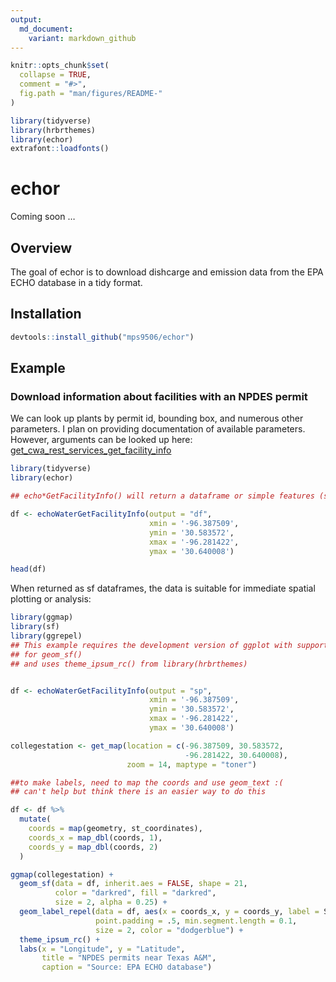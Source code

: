 ```yaml
---
output:
  md_document:
    variant: markdown_github
---
```


<!-- README.md is generated from README.Rmd. Please edit that file -->

```r
knitr::opts_chunk$set(
  collapse = TRUE,
  comment = "#>",
  fig.path = "man/figures/README-"
)

library(tidyverse)
library(hrbrthemes)
library(echor)
extrafont::loadfonts()
```

# echor

Coming soon ...

## Overview

The goal of echor is to download dishcarge and emission data from the EPA ECHO database in a tidy format.

## Installation

```r

devtools::install_github("mps9506/echor")

```

## Example

### Download information about facilities with an NPDES permit

We can look up plants by permit id, bounding box, and numerous other parameters. I plan on providing documentation of available parameters. However, arguments can be looked up here: [get_cwa_rest_services_get_facility_info](https://echo.epa.gov/tools/web-services/facility-search-water#!/Facility_Information/get_cwa_rest_services_get_facility_info)

```r
library(tidyverse)
library(echor)

## echo*GetFacilityInfo() will return a dataframe or simple features (sf) dataframe.

df <- echoWaterGetFacilityInfo(output = "df", 
                               xmin = '-96.387509', 
                               ymin = '30.583572', 
                               xmax = '-96.281422', 
                               ymax = '30.640008')

head(df)
```

When returned as sf dataframes, the data is suitable for immediate spatial plotting or analysis:
```r
library(ggmap)
library(sf)
library(ggrepel)
## This example requires the development version of ggplot with support
## for geom_sf()
## and uses theme_ipsum_rc() from library(hrbrthemes)


df <- echoWaterGetFacilityInfo(output = "sp", 
                               xmin = '-96.387509', 
                               ymin = '30.583572', 
                               xmax = '-96.281422', 
                               ymax = '30.640008')

collegestation <- get_map(location = c(-96.387509, 30.583572,
                                       -96.281422, 30.640008), 
                          zoom = 14, maptype = "toner")

##to make labels, need to map the coords and use geom_text :(
## can't help but think there is an easier way to do this

df <- df %>%
  mutate(
    coords = map(geometry, st_coordinates),
    coords_x = map_dbl(coords, 1),
    coords_y = map_dbl(coords, 2)
  )

ggmap(collegestation) + 
  geom_sf(data = df, inherit.aes = FALSE, shape = 21, 
          color = "darkred", fill = "darkred", 
          size = 2, alpha = 0.25) +
  geom_label_repel(data = df, aes(x = coords_x, y = coords_y, label = SourceID),
                   point.padding = .5, min.segment.length = 0.1,
                   size = 2, color = "dodgerblue") +
  theme_ipsum_rc() +
  labs(x = "Longitude", y = "Latitude", 
       title = "NPDES permits near Texas A&M",
       caption = "Source: EPA ECHO database")

```

